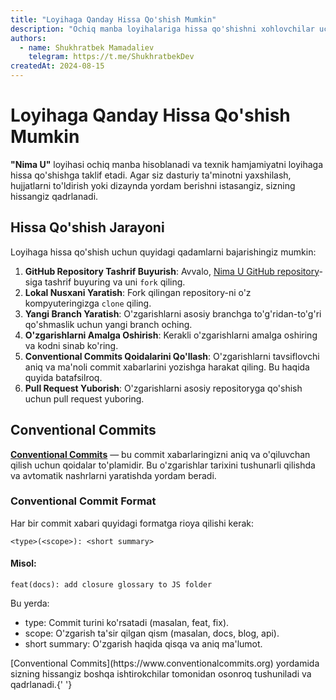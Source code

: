 ```yaml
---
title: "Loyihaga Qanday Hissa Qo'shish Mumkin"
description: "Ochiq manba loyihalariga hissa qo'shishni xohlovchilar uchun qo'llanma."
authors:
  - name: Shukhratbek Mamadaliev
    telegram: https://t.me/ShukhratbekDev
createdAt: 2024-08-15
---
```


# Loyihaga Qanday Hissa Qo'shish Mumkin

**"Nima U"** loyihasi ochiq manba hisoblanadi va texnik hamjamiyatni loyihaga hissa qo'shishga taklif etadi. Agar siz dasturiy ta'minotni yaxshilash, hujjatlarni to'ldirish yoki dizaynda yordam berishni istasangiz, sizning hissangiz qadrlanadi.

## Hissa Qo'shish Jarayoni

Loyihaga hissa qo'shish uchun quyidagi qadamlarni bajarishingiz mumkin:

1. **GitHub Repository Tashrif Buyurish**: Avvalo, [Nima U GitHub repository](https://github.com/Shukhratbek/nimau)-siga tashrif buyuring va uni `fork` qiling.
2. **Lokal Nusxani Yaratish**: Fork qilingan repository-ni o'z kompyuteringizga `clone` qiling.
3. **Yangi Branch Yaratish**: O'zgarishlarni asosiy branchga to'g'ridan-to'g'ri qo'shmaslik uchun yangi branch oching.
4. **O'zgarishlarni Amalga Oshirish**: Kerakli o'zgarishlarni amalga oshiring va kodni sinab ko'ring.
5. **Conventional Commits Qoidalarini Qo'llash**: O'zgarishlarni tavsiflovchi aniq va ma'noli commit xabarlarini yozishga harakat qiling. Bu haqida quyida batafsilroq.
6. **Pull Request Yuborish**: O'zgarishlarni asosiy repositoryga qo'shish uchun pull request yuboring.

## Conventional Commits

**[Conventional Commits](https://www.conventionalcommits.org)** — bu commit xabarlaringizni aniq va o'qiluvchan qilish uchun qoidalar to'plamidir. Bu o'zgarishlar tarixini tushunarli qilishda va avtomatik nashrlarni yaratishda yordam beradi.

### Conventional Commit Format

Har bir commit xabari quyidagi formatga rioya qilishi kerak:

```plaintext
<type>(<scope>): <short summary>
```

#### Misol:

```plaintext
feat(docs): add closure glossary to JS folder
```

Bu yerda:

- type: Commit turini ko'rsatadi (masalan, feat, fix).
- scope: O'zgarish ta'sir qilgan qism (masalan, docs, blog, api).
- short summary: O'zgarish haqida qisqa va aniq ma'lumot.

<Callout type="info">
  [Conventional Commits](https://www.conventionalcommits.org) yordamida sizning hissangiz boshqa ishtirokchilar
  tomonidan osonroq tushuniladi va qadrlanadi.{' '}
</Callout>
